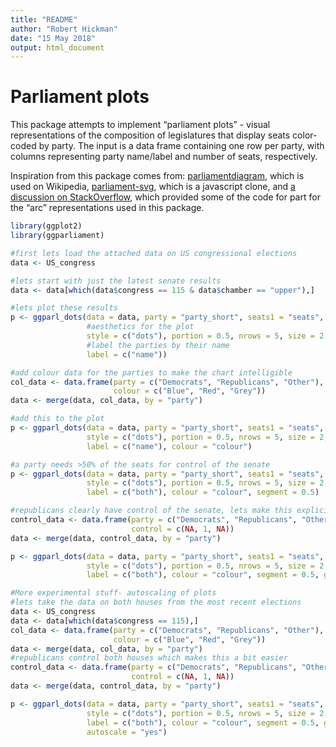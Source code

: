 ```yaml
---
title: "README"
author: "Robert Hickman"
date: "15 May 2018"
output: html_document
---
```


# Parliament plots

This package attempts to implement "parliament plots" - visual representations of the composition of legislatures that display seats color-coded by party. The input is a data frame containing one row per party, with columns representing party name/label and number of seats, respectively.

Inspiration from this package comes from: [parliamentdiagram](https://github.com/slashme/parliamentdiagram), which is used on Wikipedia, [parliament-svg](https://github.com/juliuste/parliament-svg), which is a javascript clone, and [a discussion on StackOverflow](http://stackoverflow.com/questions/42729174/creating-a-half-donut-or-parliamentary-seating-chart), which provided some of the code for part for the "arc" representations used in this package.

```r
library(ggplot2)
library(ggparliament)

#first lets load the attached data on US congressional elections
data <- US_congress

#lets start with just the latest senate results
data <- data[which(data$congress == 115 & data$chamber == "upper"),]

#lets plot these results
p <- ggparl_dots(data = data, party = "party_short", seats1 = "seats",
                 #aesthetics for the plot
                 style = c("dots"), portion = 0.5, nrows = 5, size = 2,
                 #label the parties by their name
                 label = c("name"))
```

```r
#add colour data for the parties to make the chart intelligible
col_data <- data.frame(party = c("Democrats", "Republicans", "Other"),
                       colour = c("Blue", "Red", "Grey"))
data <- merge(data, col_data, by = "party")

#add this to the plot
p <- ggparl_dots(data = data, party = "party_short", seats1 = "seats",
                 style = c("dots"), portion = 0.5, nrows = 5, size = 2,
                 label = c("name"), colour = "colour")
```

```r
#a party needs >50% of the seats for control of the senate
p <- ggparl_dots(data = data, party = "party_short", seats1 = "seats",
                 style = c("dots"), portion = 0.5, nrows = 5, size = 2,
                 label = c("both"), colour = "colour", segment = 0.5)
```

```r
#republicans clearly have control of the senate, lets make this explicit in the graph
control_data <- data.frame(party = c("Democrats", "Republicans", "Other"),
                           control = c(NA, 1, NA))
data <- merge(data, control_data, by = "party")

p <- ggparl_dots(data = data, party = "party_short", seats1 = "seats",
                 style = c("dots"), portion = 0.5, nrows = 5, size = 2,
                 label = c("both"), colour = "colour", segment = 0.5, government = "control")
```

```r
#More experimental stuff- autoscaling of plots
#lets take the data on both houses from the most recent elections
data <- US_congress
data <- data[which(data$congress == 115),]
col_data <- data.frame(party = c("Democrats", "Republicans", "Other"),
                       colour = c("Blue", "Red", "Grey"))
data <- merge(data, col_data, by = "party")
#republicans control both houses which makes this a bit easier
control_data <- data.frame(party = c("Democrats", "Republicans", "Other"),
                           control = c(NA, 1, NA))
data <- merge(data, control_data, by = "party")

p <- ggparl_dots(data = data, party = "party_short", seats1 = "seats",
                 style = c("dots"), portion = 0.5, nrows = 5, size = 2,
                 label = c("both"), colour = "colour", segment = 0.5, government = "control", group = "chamber",
                 autoscale = "yes")

```
